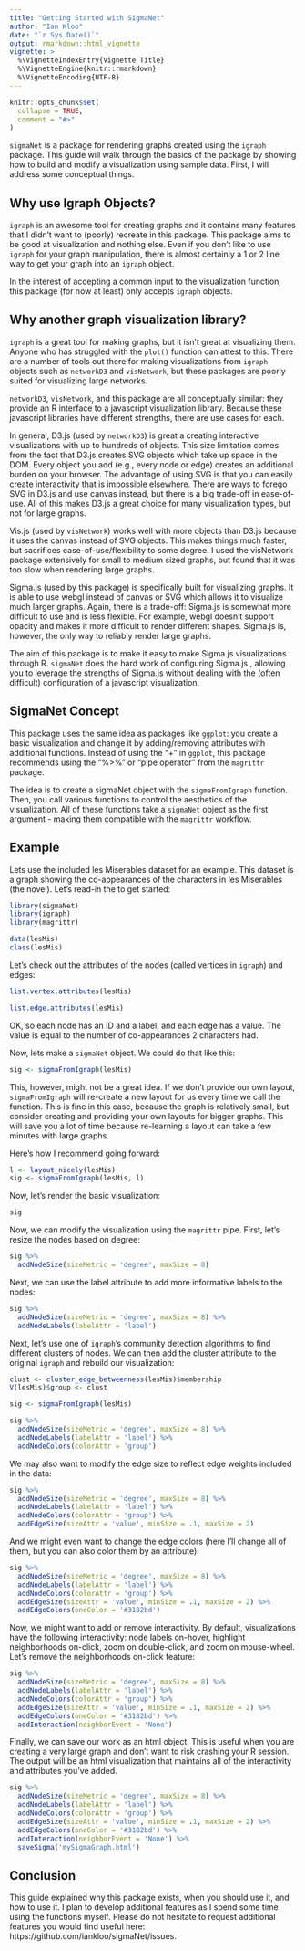 ```yaml
---
title: "Getting Started with SigmaNet"
author: "Ian Kloo"
date: "`r Sys.Date()`"
output: rmarkdown::html_vignette
vignette: >
  %\VignetteIndexEntry{Vignette Title}
  %\VignetteEngine{knitr::rmarkdown}
  %\VignetteEncoding{UTF-8}
---
```


```r
knitr::opts_chunk$set(
  collapse = TRUE,
  comment = "#>"
)
```

`sigmaNet` is a package for rendering graphs created using the `igraph` package.  This guide will walk through the basics of the package by showing how to build and modify a visualization using sample data.  First, I will address some conceptual things.

## Why use Igraph Objects?

`igraph` is an awesome tool for creating graphs and it contains many features that I didn't want to (poorly) recreate in this package.  This package aims to be good at visualization and nothing else.  Even if you don't like to use `igraph` for your graph manipulation, there is almost certainly a 1 or 2 line way to get your graph into an `igraph` object.

In the interest of accepting a common input to the visualization function, this package (for now at least) only accepts `igraph` objects.

## Why another graph visualization library?

`igraph` is a great tool for making graphs, but it isn't great at visualizing them.  Anyone who has struggled with the `plot()` function can attest to this.  There are a number of tools out there for making visualizations from `igraph` objects such as `networkD3` and `visNetwork`, but these packages are poorly suited for visualizing large networks.  

`networkD3`, `visNetwork`, and this package are all conceptually similar: they provide an R interface to a javascript visualization library.  Because these javascript libraries have different strengths, there are use cases for each.  

In general, D3.js (used by `networkD3`) is great a creating interactive visualizations with up to hundreds of objects.  This size limitation comes from the fact that D3.js creates SVG objects which take up space in the DOM.  Every object you add (e.g., every node or edge) creates an additional burden on your browser.  The advantage of using SVG is that you can easily create interactivity that is impossible elsewhere.  There are ways to forego SVG in D3.js and use canvas instead, but there is a big trade-off in ease-of-use.  All of this makes D3.js a great choice for many visualization types, but not for large graphs.

Vis.js (used by `visNetwork`) works well with more objects than D3.js because it uses the canvas instead of SVG objects.  This makes things much faster, but sacrifices ease-of-use/flexibility to some degree.  I used the visNetwork package extensively for small to medium sized graphs, but found that it was too slow when rendering large graphs.  

Sigma.js (used by this package) is specifically built for visualizing graphs.  It is able to use webgl instead of canvas or SVG which allows it to visualize much larger graphs.  Again, there is a trade-off: Sigma.js is somewhat more difficult to use and is less flexible.  For example, webgl doesn't support opacity and makes it more difficult to render different shapes.  Sigma.js is, however, the only way to reliably render large graphs.

The aim of this package is to make it easy to make Sigma.js visualizations through R.  `sigmaNet` does the hard work of configuring Sigma.js , allowing you to leverage the strengths of Sigma.js without dealing with the (often difficult) configuration of a javascript visualization.

## SigmaNet Concept

This package uses the same idea as packages like `ggplot`: you create a basic visualization and change it by adding/removing attributes with additional functions.  Instead of using the "+" in `ggplot`, this package recommends using the "%>%" or "pipe operator" from the `magrittr` package.  

The idea is to create a sigmaNet object with the `sigmaFromIgraph` function.  Then, you call various functions to control the aesthetics of the visualization.  All of these functions take a `sigmaNet` object as the first argument - making them compatible with the `magrittr` workflow.

## Example

Lets use the included les Miserables dataset for an example.  This dataset is a graph showing the co-appearances of the characters in les Miserables (the novel).  Let's read-in the to get started:

```r
library(sigmaNet)
library(igraph)
library(magrittr)

data(lesMis)
class(lesMis)
```

Let's check out the attributes of the nodes (called vertices in `igraph`) and edges:

```r
list.vertex.attributes(lesMis)
```
```r
list.edge.attributes(lesMis)
```

OK, so each node has an ID and a label, and each edge has a value.  The value is equal to the number of co-appearances 2 characters had.  

Now, lets make a `sigmaNet` object.  We could do that like this:

```r
sig <- sigmaFromIgraph(lesMis)
```

This, however, might not be a great idea. If we don't provide our own layout, `sigmaFromIgraph` will re-create a new layout for us every time we call the function.  This is fine in this case, because the graph is relatively small, but consider creating and providing your own layouts for bigger graphs.  This will save you a lot of time because re-learning a layout can take a few minutes with large graphs.

Here's how I recommend going forward:

```r
l <- layout_nicely(lesMis)
sig <- sigmaFromIgraph(lesMis, l)
```

Now, let's render the basic visualization:

```r
sig
```

Now, we can modify the visualization using the `magrittr` pipe.  First, let's resize the nodes based on degree:

```r
sig %>%
  addNodeSize(sizeMetric = 'degree', maxSize = 8)
```

Next, we can use the label attribute to add more informative labels to the nodes:

```r
sig %>%
  addNodeSize(sizeMetric = 'degree', maxSize = 8) %>%
  addNodeLabels(labelAttr = 'label')
```

Next, let's use one of `igraph`'s community detection algorithms to find different clusters of nodes.  We can then add the cluster attribute to the original `igraph` and rebuild our visualization:

```r
clust <- cluster_edge_betweenness(lesMis)$membership
V(lesMis)$group <- clust

sig <- sigmaFromIgraph(lesMis)

sig %>%
  addNodeSize(sizeMetric = 'degree', maxSize = 8) %>%
  addNodeLabels(labelAttr = 'label') %>%
  addNodeColors(colorAttr = 'group')
```

We may also want to modify the edge size to reflect edge weights included in the data:

```r
sig %>%
  addNodeSize(sizeMetric = 'degree', maxSize = 8) %>%
  addNodeLabels(labelAttr = 'label') %>%
  addNodeColors(colorAttr = 'group') %>%
  addEdgeSize(sizeAttr = 'value', minSize = .1, maxSize = 2)
```

And we might even want to change the edge colors (here I'll change all of them, but you can also color them by an attribute):

```r
sig %>%
  addNodeSize(sizeMetric = 'degree', maxSize = 8) %>%
  addNodeLabels(labelAttr = 'label') %>%
  addNodeColors(colorAttr = 'group') %>%
  addEdgeSize(sizeAttr = 'value', minSize = .1, maxSize = 2) %>%
  addEdgeColors(oneColor = '#3182bd')
```

Now, we might want to add or remove interactivity.  By default, visualizations have the following interactivity: node labels on-hover, highlight neighborhoods on-click, zoom on double-click, and zoom on mouse-wheel.  Let's remove the neighborhoods on-click feature:

```r
sig %>%
  addNodeSize(sizeMetric = 'degree', maxSize = 8) %>%
  addNodeLabels(labelAttr = 'label') %>%
  addNodeColors(colorAttr = 'group') %>%
  addEdgeSize(sizeAttr = 'value', minSize = .1, maxSize = 2) %>%
  addEdgeColors(oneColor = '#3182bd') %>%
  addInteraction(neighborEvent = 'None')
```

Finally, we can save our work as an html object. This is useful when you are creating a very large graph and don't want to risk crashing your R session.  The output will be an html visualization that maintains all of the interactivity and attributes you've added.

```r
sig %>%
  addNodeSize(sizeMetric = 'degree', maxSize = 8) %>%
  addNodeLabels(labelAttr = 'label') %>%
  addNodeColors(colorAttr = 'group') %>%
  addEdgeSize(sizeAttr = 'value', minSize = .1, maxSize = 2) %>%
  addEdgeColors(oneColor = '#3182bd') %>%
  addInteraction(neighborEvent = 'None') %>%
  saveSigma('mySigmaGraph.html')
```

## Conclusion

This guide explained why this package exists, when you should use it, and how to use it.  I plan to develop additional features as I spend some time using the functions myself.  Please do not hesitate to request additional features you would find useful here: https://github.com/iankloo/sigmaNet/issues.

